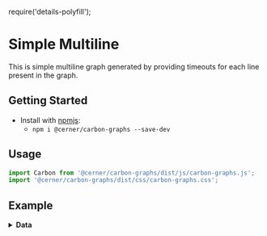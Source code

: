 require('details-polyfill');

# Simple Multiline
This is simple multiline graph generated by providing timeouts for each line present in the graph.

## Getting Started

- Install with [npmjs](https://www.npmjs.com):
  - `npm i @cerner/carbon-graphs --save-dev`

## Usage
```js
import Carbon from '@cerner/carbon-graphs/dist/js/carbon-graphs.js';
import '@cerner/carbon-graphs/dist/css/carbon-graphs.css';
```
## Example
<LineGraph />

<details>
<summary style={{fontSize: 24 }}>
<b>Data</b>
</summary>

### Graph Config object
<GraphConfig />

### Data object
<DataObject1 />
<DataObject2 />
<DataObject3 />
<DataObject4 />
<DataObject5 />
<DataObject6 />

</details>
